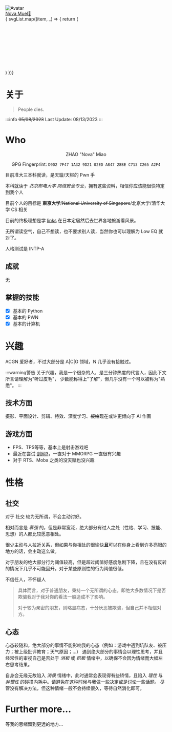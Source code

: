 

<div style={{ display: 'flex', alignItems: 'center', flexDirection: 'column'}}>
    <div style={{height: '160px', width: '160px', textAlign: 'center'}}>
        <img src="https://github.com/MuelNova.png" className={style['avatar']} alt="Avatar"/>
    </div>
    <div style={{marginTop: '16px', fontWeight: 'bold', fontSize: '36px', color: 'var(--ifm-link-color)'}}>
        <a href='mailto:n@ova.moe'><span>Nova  Muel</span><span style={{fontSize: '16px'}}>📧</span></a>
    </div>
    <div className={style['socialMediaList']}>
    { svgList.map((item, _) => {
          return (
            <div>
            <Svg {...item} key={item.title}/>
            </div>
          )
        })}
    </div>
</div>

# 关于
> People dies. 

:::info
~~05/08/2023~~
Last Update: 08/13/2023
:::

# Who
<div align='center'>
ZHAO "Nova" Miao

GPG Fingerprint: `D9D2 7F47 1A32 9D21 02ED A847 28BE C713 C265 A2F4`
</div>

目前准大三本科就读，是天璇/天枢的 Pwn 手

本科就读于 *北京邮电大学 网络安全专业*，拥有这些资料，相信你应该能很快特定到我个人

目前个人的目标是 **東京大学**/~~National University of Singapore~~/北京大学/清华大学 CS 相关

目前的终极理想是学 [links](https://space.bilibili.com/3816626) 在日本定居然后去世界各地旅游看风景。

无所谓读空气，自己不想读，也不要求别人读，当然你也可以理解为 Low EQ 就对了。

人格测试是 INTP-A

## 成就

无

## 掌握的技能
- [X] 基本的 Python
- [X] 基本的 PWN
- [X] 基本的计算机

# 兴趣
ACGN 爱好者，不过大部分是 A|C|G 领域，N 几乎没有接触过。

:::warning警告
关于兴趣，我是一个很杂的人，是三分钟热度的代言人，因此下文所言请理解为"听过皮毛"，
少数能称得上"了解"，但几乎没有一个可以被称为"熟悉"。
:::

## 技术方面
摄影、平面设计、剪辑、特效、深度学习、~~板绘~~现在或许更倾向于 AI 作画

## 游戏方面
- FPS、TPS等等，基本上是射击游戏吧
- 最近在尝试 [剑网3](https://jx3.xoyo.com)，一直对于 MMORPG 一直很有兴趣
- 对于 RTS、Moba 之类的没天赋也没兴趣


# 性格

## 社交
对于 社交 较为无所谓，不会主动讨好。

相对而言是 *慕强* 的，但是非常宽泛，绝大部分有过人之处（性格、学习、技能、思想）的人都比较愿意相处。

很少主动与人拉近关系，但如果与你相处的很愉快**且**可以在你身上看到许多亮眼的地方的话，会主动这么做。

对于朋友的绝大部分行为阈值较高，但是超过阈值好感度急剧下降，且在没有反转的情况下几乎不可能回升。对于某些原则性的行为阈值很低。

不信任人，不怀疑人
> 具体而言，对于普通朋友，秉持一个无所谓的心态。即绝大多数情况下是否欺骗我对于我对你的看法一般造成不了影响。
>
> 对于较为亲密的朋友，则略显病态，十分厌恶被欺骗，但自己并不相信对方。

## 心态
心态较随和，绝大部分的事情不能影响我的心态（例如：游戏中遇到坑队友、被压力；被上级批评教育；天气原因；...）
遇到绝大部分的事情会以理性思考，并且经常性的审视自己是否处于 *消极* 或 *积极* 情绪中，以确保不会因为情绪而大幅左右思考结果。

自身会无缘无故陷入 *消极* 情绪中，此时通常会表现得有些矫情，且陷入 *理性* 与 *非理性* 的碰撞内耗中。请避免在这种时候与我做一些决定或是讨论一些话题。
尽管没有解决方法，但这种情绪一般不会持续很久，等待自然消化即可。


# Further more...
等我的思绪飘到更远的地方...